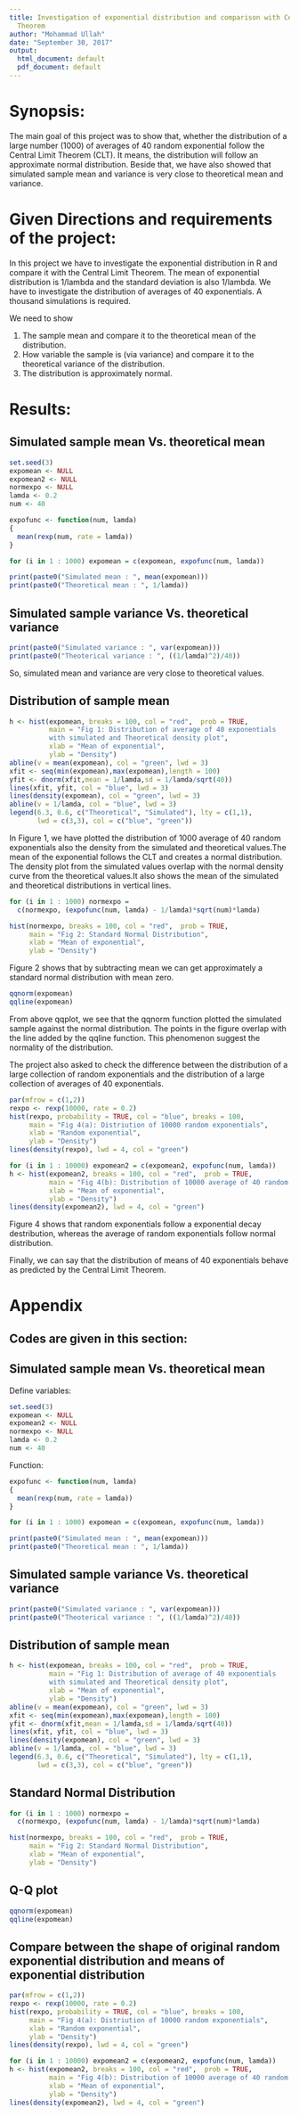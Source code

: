 ```yaml
---
title: Investigation of exponential distribution and comparison with Central Limit
  Theorem
author: "Mohammad Ullah"
date: "September 30, 2017"
output:
  html_document: default
  pdf_document: default
---
```


# Synopsis:

The main goal of this project was to show that, whether the distribution of a large number (1000) of averages of 40 random exponential follow the Central Limit Theorem (CLT). It means, the distribution will follow an approximate normal distribution. Beside that, we have also showed that simulated sample mean and variance is very close to theoretical mean and variance.

# Given Directions and requirements of the project:

In this project we have to investigate the exponential distribution in R and compare it with the Central Limit Theorem. The mean of exponential distribution is 1/lambda and the standard deviation is also 1/lambda. We have to investigate the distribution of averages of 40 exponentials. A thousand simulations is required.

We need to show

1. The sample mean and compare it to the theoretical mean of the distribution.
2. How variable the sample is (via variance) and compare it to the theoretical variance of the distribution.
3. The distribution is approximately normal.

# Results:

## Simulated sample mean Vs. theoretical mean

```r

set.seed(3)
expomean <- NULL
expomean2 <- NULL
normexpo <- NULL
lamda <- 0.2
num <- 40

```


```r
expofunc <- function(num, lamda) 
{
  mean(rexp(num, rate = lamda))
}
```

```r
for (i in 1 : 1000) expomean = c(expomean, expofunc(num, lamda))

print(paste0("Simulated mean : ", mean(expomean)))
print(paste0("Theoretical mean : ", 1/lamda))
```

## Simulated sample variance Vs. theoretical variance

```r
print(paste0("Simulated variance : ", var(expomean)))
print(paste0("Theoterical variance : ", ((1/lamda)^2)/40))
```

So, simulated mean and variance are very close to theoretical values.

## Distribution of sample mean

```r
h <- hist(expomean, breaks = 100, col = "red",  prob = TRUE, 
          main = "Fig 1: Distribution of average of 40 exponentials 
          with simulated and Theoretical density plot", 
          xlab = "Mean of exponential",
          ylab = "Density")
abline(v = mean(expomean), col = "green", lwd = 3)
xfit <- seq(min(expomean),max(expomean),length = 100) 
yfit <- dnorm(xfit,mean = 1/lamda,sd = 1/lamda/sqrt(40))
lines(xfit, yfit, col = "blue", lwd = 3)
lines(density(expomean), col = "green", lwd = 3)
abline(v = 1/lamda, col = "blue", lwd = 3)
legend(6.3, 0.6, c("Theoretical", "Simulated"), lty = c(1,1),
       lwd = c(3,3), col = c("blue", "green"))
```

In Figure 1, we have plotted the distribution of 1000 average of 40 random exponentials also the density from the simulated and theoretical values.The mean of the exponential follows the CLT and creates a normal distribution. The density plot from the simulated values overlap with the normal density curve from the theoretical values.It also shows the mean of the simulated and theoretical distributions in vertical lines. 


```r
for (i in 1 : 1000) normexpo = 
  c(normexpo, (expofunc(num, lamda) - 1/lamda)*sqrt(num)*lamda)

hist(normexpo, breaks = 100, col = "red",  prob = TRUE, 
     main = "Fig 2: Standard Normal Distribution", 
     xlab = "Mean of exponential",
     ylab = "Density")
```

Figure 2 shows that by subtracting mean we can get approximately a standard normal distribution with mean zero.

```r

qqnorm(expomean)
qqline(expomean)
```

From above qqplot, we see that the qqnorm function plotted the simulated sample against the normal distribution. The points in the figure overlap with the line added by the qqline function. This phenomenon suggest the normality of the distribution.   

The project also asked to check the difference between the distribution of a large collection of random exponentials and the distribution of a large collection of averages of 40 exponentials.

```r
par(mfrow = c(1,2))
rexpo <- rexp(10000, rate = 0.2)
hist(rexpo, probability = TRUE, col = "blue", breaks = 100,
     main = "Fig 4(a): Distriution of 10000 random exponentials",
     xlab = "Random exponential",
     ylab = "Density")
lines(density(rexpo), lwd = 4, col = "green")

for (i in 1 : 10000) expomean2 = c(expomean2, expofunc(num, lamda))
h <- hist(expomean2, breaks = 100, col = "red",  prob = TRUE, 
          main = "Fig 4(b): Distribution of 10000 average of 40 random exponentials", 
          xlab = "Mean of exponential",
          ylab = "Density")
lines(density(expomean2), lwd = 4, col = "green")

```

Figure 4 shows that random exponentials follow a exponential decay destribution, whereas the average of random exponentials follow normal distribution. 

Finally, we can say that the distribution of means of 40 exponentials behave as predicted by the Central Limit Theorem. 

# Appendix

## Codes are given in this section:

## Simulated sample mean Vs. theoretical mean

Define variables:

```r

set.seed(3)
expomean <- NULL
expomean2 <- NULL
normexpo <- NULL
lamda <- 0.2
num <- 40

```

Function:

```r
expofunc <- function(num, lamda) 
{
  mean(rexp(num, rate = lamda))
}
```

```r
for (i in 1 : 1000) expomean = c(expomean, expofunc(num, lamda))

print(paste0("Simulated mean : ", mean(expomean)))
print(paste0("Theoretical mean : ", 1/lamda))
```

## Simulated sample variance Vs. theoretical variance

```r
print(paste0("Simulated variance : ", var(expomean)))
print(paste0("Theoterical variance : ", ((1/lamda)^2)/40))
```


## Distribution of sample mean

```r
h <- hist(expomean, breaks = 100, col = "red",  prob = TRUE, 
          main = "Fig 1: Distribution of average of 40 exponentials 
          with simulated and Theoretical density plot", 
          xlab = "Mean of exponential",
          ylab = "Density")
abline(v = mean(expomean), col = "green", lwd = 3)
xfit <- seq(min(expomean),max(expomean),length = 100) 
yfit <- dnorm(xfit,mean = 1/lamda,sd = 1/lamda/sqrt(40))
lines(xfit, yfit, col = "blue", lwd = 3)
lines(density(expomean), col = "green", lwd = 3)
abline(v = 1/lamda, col = "blue", lwd = 3)
legend(6.3, 0.6, c("Theoretical", "Simulated"), lty = c(1,1),
       lwd = c(3,3), col = c("blue", "green"))
```

## Standard Normal Distribution 

```r
for (i in 1 : 1000) normexpo = 
  c(normexpo, (expofunc(num, lamda) - 1/lamda)*sqrt(num)*lamda)

hist(normexpo, breaks = 100, col = "red",  prob = TRUE, 
     main = "Fig 2: Standard Normal Distribution", 
     xlab = "Mean of exponential",
     ylab = "Density")
```

## Q-Q plot

```r

qqnorm(expomean)
qqline(expomean)
```


## Compare between the shape of original random exponential distribution and means of exponential distribution

```r
par(mfrow = c(1,2))
rexpo <- rexp(10000, rate = 0.2)
hist(rexpo, probability = TRUE, col = "blue", breaks = 100,
     main = "Fig 4(a): Distriution of 10000 random exponentials",
     xlab = "Random exponential",
     ylab = "Density")
lines(density(rexpo), lwd = 4, col = "green")

for (i in 1 : 10000) expomean2 = c(expomean2, expofunc(num, lamda))
h <- hist(expomean2, breaks = 100, col = "red",  prob = TRUE, 
          main = "Fig 4(b): Distribution of 10000 average of 40 random exponentials", 
          xlab = "Mean of exponential",
          ylab = "Density")
lines(density(expomean2), lwd = 4, col = "green")

```

